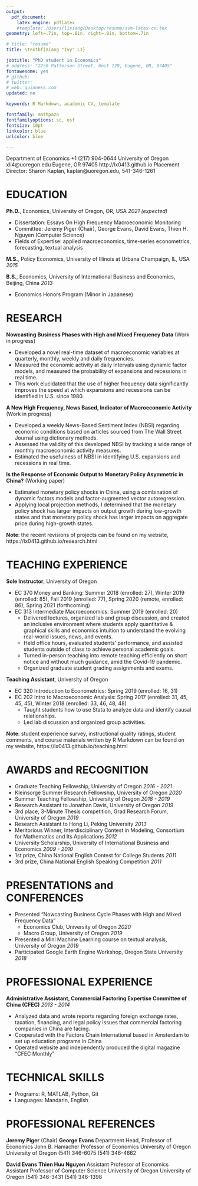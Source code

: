 ```yaml
---
output: 
  pdf_document:
    latex_engine: pdflatex
    #template: /Users/lixiang/Desktop/resume/svm-latex-cv.tex
geometry: left=.7in, top=.8in, right=.8in, bottom=.7in

# title: "resume"
title: \textbf{Xiang "Ivy" LI}

jobtitle: "PhD student in Economics"
# address: "2250 Patterson Street, Unit 129, Eugene, OR, 97405"
fontawesome: yes
# github: 
# twitter:
# web: guinness.com
updated: no

keywords: R Markdown, academic CV, template

fontfamily: mathpazo
fontfamilyoptions: sc, osf
fontsize: 10pt
linkcolor: blue
urlcolor: blue

---
```

Department of Economics  \hfill +1 (217) 904-0644
\newline University of Oregon \hfill xli4@uoregon.edu
\newline Eugene, OR 97405 \hfill http://lx0413.github.io
\newline Placement Director: Sharon Kaplan, kaplan@uoregon.edu, 541-346-1261


\rule[2ex]{\textwidth}{1pt}

\vspace{-25pt}

\thispagestyle{empty}

# EDUCATION
**Ph.D.**, Economics, University of Oregon, OR, USA \hfill _2021 (expected)_

- Dissertation: Essays On High Frequency Macroeconomic Monitoring
- Committee: Jeremy Piger (Chair), George Evans, David Evans, Thien H. Nguyen (Computer Science)
- Fields of Expertise: applied macroeconomics, time-series econometrics, forecasting, textual analysis

**M.S.**, Policy Economics, University of Illinois at Urbana Champaign, IL, USA \hfill _2015_

**B.S.**, Economics, University of International Business and Economics, Beijing, China  \hfill _2013_

  - Economics Honors Program (Minor in Japanese)

# RESEARCH
**Nowcasting Business Phases with High and Mixed Frequency Data** (Work in progress)

- Developed a novel real-time dataset of macroeconomic variables at quarterly, monthly, weekly and daily frequencies.
- Measured the economic activity at daily intervals using dynamic factor models, and measured the probability of expansions and recessions in real time. 
- This work elucidated that the use of higher frequency data significantly improves the speed at which expansions and recessions can be identified in U.S. since 1980.

<!--- I take a three-step approach. First, I use the mixed frequency dynamic factor model to extract a coincident index of real economic activity using daily, weekly, monthly and quarterly data. Second, I train a variety of supervised machine learning classification techniques to classify the coincident index into recession and expansion regimes. Finally, I use these trained classifiers to evaluate the evidence for new business cycle turning points in end-of-sample data that has not yet been classified by the NBER. --->

**A New High Frequency, News Based, Indicator of Macroeconomic Activity** (Work in progress)

- Developed a weekly News-Based Sentiment Index (NBSI) regarding economic conditions based on articles sourced from The Wall Street Journal using dictionary methods.
- Assessed the validity of this developed NBSI by tracking a wide range of monthly macroeconomic activity measures. 
- Estimated the usefulness of NBSI in identifying U.S. expansions and recessions in real time. 

**Is the Response of Economic Output to Monetary Policy Asymmetric in China?** (Working paper)

- Estimated monetary policy shocks in China, using a combination of dynamic factors models and factor-augmented vector autoregression.
- Applying local projection methods, I determined that the monetary policy shock has larger impacts on output growth during low-growth states and that monetary policy shock has larger impacts on aggregate price during high-growth states.

<!--- I take a four-step approach. First, Chinese economic activity and aggregate price level are measured using dynamic factors models. Second, monetary policy shocks are identified with Choleski residuals from a factor-augmented vector autoregression. Third, high-growth vs. low-growth phases are measured using a smooth transition logistic function. Lastly, the response of economic activity and price to monetary policy shocks in high-growth periods vs. low-growth periods are estimated via the local projection method--->


<!---
- This paper is the first to study asymmetry in the response of monetary policy on the Chinese economy over the business cycle. Asymmetry is defined in terms of the effects of monetary policy in high-growth periods vs. low-growth periods. High-growth and low-growth phases are measured using a smooth transition logistic function. Using local projection method, I find evidence that monetary policy shocks have larger impacts on output growth during low-growth states; during high-growth states, monetary policy shocks have larger impacts on inflation. This evidence is consistent with a convex aggregate supply curve
--->

<!---
**Forecasting Using Bayesian VAR** 
- This paper uses a quarterly US data set on inflation rate, unemployment rate, and interest rate from 1948Q1 to 2018Q1, and then performs an (pseudo) out-of-sample 1-period and 4-period forecast
- This paper uses Bayesian method to estimate a VAR(2) model, based on 2 analytical priors (Minnesota prior and Natural Conjugate prior), and 2 non-analytical priors (Independent Normal - Wishart prior and Stochastic Search Variable Selection prior)
- This paper shows that SSVC prior performs a better 1-period forecast, and independent Normal-Wishart prior performs a better 4-period forecast, in terms of minimal mean squared forecast error
- As forecast horizon gets longer, Minnesota prior generates a large forecast error. Non-analytical prior performs better than analytical priors in terms of forecast ability, especially when forecast horizon gets longer
--->

<!---
**Detecting the Potential Conspirators** (Working paper, with Yizhi Chen and Dong Wang, Awarded Meritorious Winner of 2012 Mathematical Contest in Modeling by the Consortium for Mathematics & Applications) 

- Analyzing data on confirmed criminals, this project applies degree, betweenness and connection in social network analysis to measure crime probabilities of suspects in the network.
- I explored analytic hierarchy process and pointwise mutual information methods to quantify semantic orientation of messages conveyed in a crime network.
--->

**Note**: the recent revisions of projects can be found on my website, https://lx0413.github.io/research.html

\newpage

# TEACHING EXPERIENCE
**Sole Instructor**, University of Oregon

- EC 370 Money and Banking: Summer 2018 (enrolled: 27), Winter 2019 (enrolled: 85), Fall 2019 (enrolled: 77), Spring 2020 (remote, enrolled: 86), Spring 2021 (forthcoming)
- EC 313 Intermediate Macroeconomics: Summer 2019 (enrolled: 20)
  - Delivered lectures, organized lab and group discussion, and created an inclusive environment where students apply quantitative & graphical skills and economics intuition to understand the evolving real-world issues, news, and events. 
  - Held office hours, evaluated students' performance, and assisted students outside of class to achieve personal academic goals.
  - Turned in-person teaching into remote teaching efficiently on short notice and without much guidance, amid the Covid-19 pandemic.
  - Organized graduate student grading assignments and exams.
    
**Teaching Assistant**, University of Oregon 

- EC 320 Introduction to Econometrics: Spring 2019 (enrolled: 16, 31)
- EC 202 Intro to Macroeconomic Analysis: Spring 2017 (enrolled: 31, 45, 45, 45), Winter 2018 (enrolled: 33, 46, 48, 48)
  - Taught students how to use Stata to analyze data and identify causal relationships. 
  - Led lab discussion and organized group activities.
  
**Note**: student experience survey, instructional quality ratings, student comments, and course materials written by R Markdown can be found on my website, https://lx0413.github.io/teaching.html


\thispagestyle{empty}

# AWARDS and RECOGNITION
- Graduate Teaching Fellowship, University of Oregon \hfill _2016 - 2021_
- Kleinsorge Summer Research Fellowship,  University of Oregon \hfill _2020_
- Summer Teaching Fellowship, University of Oregon \hfill _2018 - 2019_
- Research Assistant to Jonathan Davis, University of Oregon \hfill _2019_
- 3rd place, 3-Minute Thesis competition, Grad Research Forum, University of Oregon \hfill _2019_
- Research Assistant to Hong Li, Peking University \hfill _2013_
- Meritorious Winner, Interdisciplinary Contest in Modeling, Consortium for Mathematics and Its Applications \hfill _2012_
- University Scholarship, University of International Business and Economics \hfill _2009 - 2010_
- 1st prize, China National English Contest for College Students \hfill _2011_
- 3rd prize, China National English Speaking Competition \hfill _2011_

<!--- - Simulated a dataset with 7000 observations and 131 variables according to the statistics of each variable
- Reviewed R code for a project that uses random forest and causal forest methods to explore treatment heterogeneity effects of summer jobs on youth behavioral changes --->

<!--- - Wrote project proposals for 2013 China National Natural Science Fund 
- Authored literature review on correlations between resource endowment and spatial layout, rationality of spatial layout, site selection of renewable resource--->

# PRESENTATIONS and CONFERENCES
- Presented "Nowcasting Business Cycle Phases with High and Mixed Frequency Data"
  - Economics Club, University of Oregon \hfill _2020_
  - Macro Group, University of Oregon \hfill _2019_
- Presented a Mini Machine Learning course on textual analysis, University of Oregon \hfill _2019_
- Participated Google Earth Engine Workshop, Oregon State University  \hfill _2018_

# PROFESSIONAL EXPERIENCE
**Administrative Assistant, Commercial Factoring Expertise Committee of China (CFEC)** \hfill _2013 - 2014_

- Analyzed data and wrote reports regarding foreign exchange rates, taxation, financing, and legal policy issues that commercial factoring companies in China are facing.
- Cooperated with the Factors Chain International based in Amsterdam to set up education programs in China
- Operated website and independently produced the digital magazine “CFEC Monthly”

<!--- - Advanced proposals to the Ministry of Commerce that resulted in the development of standard terminology and regulation policies for commercial factoring industry in China
- Worked with the Peoples’ Bank of China to establish a credit reference platform for factoring companies--->

# TECHNICAL SKILLS
- Programs: R, MATLAB, Python, Git
- Languages: Mandarin, English 

# PROFESSIONAL REFERENCES
**Jeremy Piger** (Chair) \hspace{2in} **George Evans** \newline
Department Head, Professor of Economics \hspace{0.65in}  John B. Hamacher Professor of Economics \newline
University of Oregon \hspace{2in}  University of Oregon \newline
(541) 346-6075 \hspace{2.4in}  (541) 346-4662 \newline
\href{mailto:jpiger@uoregon.edu}{\texttt{jpiger@uoregon.edu}} \hspace{2in}  \href{mailto:gevans@uoregon.edu}{\texttt{gevans@uoregon.edu}}

**David Evans** \hspace{2.5in} **Thien Huu Nguyen** \newline
Assistant Professor of Economics \hspace{1.25in} Assistant Professor of Computer Science  \newline 
University of Oregon \hspace{2in} University of Oregon \newline
(541) 346-3431 \hspace{2.4in}  (541) 346-1398 \newline \href{mailto:thien@cs.uoregon.edu}{\texttt{thien@cs.uoregon.edu}} \hspace{1.8in}
\href{mailto:devans@uoregon.edu}{\texttt{devans@uoregon.edu}} 



